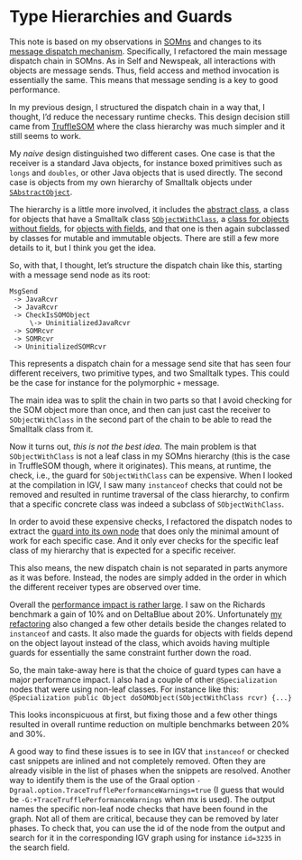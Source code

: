 Type Hierarchies and Guards
===========================

This note is based on my observations in [SOMns][9] and changes to its [message
dispatch mechanism][2]. Specifically, I refactored the main message dispatch
chain in SOMns. As in Self and Newspeak, all interactions with objects are
message sends. Thus, field access and method invocation is essentially the
same. This means that message sending is a key to good performance.

In my previous design, I structured the dispatch chain in a way that, I
thought, I'd reduce the necessary runtime checks. This design decision still
came from [TruffleSOM][4] where the class hierarchy was much simpler and it
still seems to work.

My *naive* design distinguished two different cases. One case is that the
receiver is a standard Java objects, for instance boxed primitives such as
`longs` and `doubles`, or other Java objects that is used directly. The second
case is objects from my own hierarchy of Smalltalk objects under
[`SAbstractObject`][5].

The hierarchy is a little more involved, it includes the [abstract class][5], a
class for objects that have a Smalltalk class [`SObjectWithClass`][6], a [class
for objects without fields][7], for [objects with fields][8], and that one is
then again subclassed by classes for mutable and immutable objects. There are
still a few more details to it, but I think you get the idea.

So, with that, I thought, let's structure the dispatch chain like this,
starting with a message send node as its root:

```
MsgSend
 -> JavaRcvr
 -> JavaRcvr
 -> CheckIsSOMObject
     \-> UninitializedJavaRcvr
 -> SOMRcvr
 -> SOMRcvr
 -> UninitializedSOMRcvr
```

This represents a dispatch chain for a message send site that has seen four
different receivers, two primitive types, and two Smalltalk types. This
could be the case for instance for the polymorphic `+` message.

The main idea was to split the chain in two parts so that I avoid checking
for the SOM object more than once, and then can just cast the receiver to
`SObjectWithClass` in the second part of the chain to be able to read the
Smalltalk class from it.

Now it turns out, *this is not the best idea*. The main problem is that
`SObjectWithClass` is not a leaf class in my SOMns hierarchy (this is the case
in TruffleSOM though, where it originates). This means, at runtime, the check,
i.e., the guard for `SObjectWithClass` can be expensive. When I looked at the
compilation in IGV, I saw many `instanceof` checks that could not be removed
and resulted in runtime traversal of the class hierarchy, to confirm that a
specific concrete class was indeed a subclass of `SObjectWithClass`.

In order to avoid these expensive checks, I refactored the dispatch nodes to
extract the [guard into its own node][1] that does only the minimal amount
of work for each specific case. And it only ever checks for the specific
leaf class of my hierarchy that is expected for a specific receiver.

This also means, the new dispatch chain is not separated in parts anymore as
it was before. Instead, the nodes are simply added in the order in which
the different receiver types are observed over time.

Overall the [performance impact is rather large][3]. I saw on the Richards
benchmark a gain of 10% and on DeltaBlue about 20%. Unfortunately [my
refactoring][2] also changed a few other details beside the changes related
to `instanceof` and casts. It also made the guards for objects with fields
depend on the object layout instead of the class, which avoids having
multiple guards for essentially the same constraint further down the road.

So, the main take-away here is that the choice of guard types can have a
major performance impact. I also had a couple of other `@Specialization`
nodes that were using non-leaf classes. For instance like this:
`@Specialization public Object doSOMObject(SObjectWithClass rcvr) {...}`

This looks inconspicuous at first, but fixing those and a few other things
resulted in overall runtime reduction on multiple benchmarks between 20%
and 30%.

A good way to find these issues is to see in IGV that `instanceof` or
checked cast snippets are inlined and not completely removed. Often they
are already visible in the list of phases when the snippets are resolved.
Another way to identify them is the use of the Graal option
`-Dgraal.option.TraceTrufflePerformanceWarnings=true` (I guess that would
be `-G:+TraceTrufflePerformanceWarnings` when mx is used). The output names
the specific non-leaf node checks that have been found in the graph. Not
all of them are critical, because they can be removed by later phases. To
check that, you can use the id of the node from the output and search for
it in the corresponding IGV graph using for instance `id=3235` in the
search field.



[1]: https://github.com/smarr/SOMns/blob/master/src/som/interpreter/nodes/dispatch/DispatchGuard.java
[2]: https://github.com/smarr/SOMns/commit/a6d57fd1a4d7d8b2ce28927607ea41a52a171760 

[3]: http://somns-speed.stefan-marr.de/changes/?rev=bb54b1effe&exe=14&env=1
[4]: https://github.com/SOM-st/TruffleSOM
[5]: https://github.com/smarr/SOMns/blob/master/src/som/vmobjects/SAbstractObject.java
[6]: https://github.com/smarr/SOMns/blob/master/src/som/vmobjects/SObjectWithClass.java
[7]: https://github.com/smarr/SOMns/blob/master/src/som/vmobjects/SObjectWithClass.java#L51
[8]: https://github.com/smarr/SOMns/blob/master/src/som/vmobjects/SObject.java#L45
[9]: https://github.com/smarr/SOMns#somns---a-simple-newspeak-implementation
